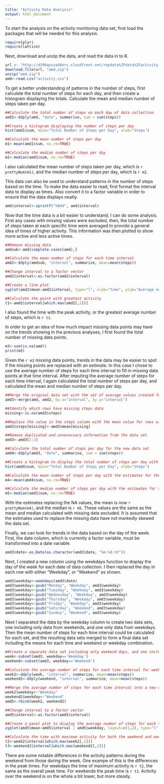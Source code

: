 ```yaml
---
title: "Activity Data Analysis"
output: html_document
---
```

To start the analysis on the activity monitoring data set, first load the packages that will be needed for this analysis.

```r
require(plyr)
require(lattice)
```

Next, download and unzip the data, and read the data in to R.

```r
url <- "http://d396qusza40orc.cloudfront.net/repdata%2Fdata%2Factivity.zip"
download.file(url, "amd.zip")
unzip("amd.zip")
amd<-read.csv("activity.csv")
```

To get a better understanding of patterns in the number of steps, first calculate the total number of steps for each day, and then create a histogram displaying the totals. Calculate the mean and median number of steps taken per day.

```r
##Calculate the total number of steps on each day of data collection
amd1<-ddply(amd, "date", summarise, sum = sum(steps))

##Create a histogram displaying the number of steps per day
hist(amd1$sum, main="Total Number of Steps per Day", xlab="Steps")

##Calculate the mean number of steps per day
m1<-mean(amd1$sum, na.rm=TRUE)

##Calculate the median number of steps per day
m2<-median(amd1$sum, na.rm=TRUE)
```

I also calculated the mean number of steps taken per day, which is `r prettyNum(m1)`, and the median number of steps per day, which is `r m2`.

This data can also be used to understand patterns in the number of steps based on the time. To make the data easier to read, first format the interval data to display as times. Also convert it to a factor variable in order to ensure that the data displays neatly.

```r
amd$interval<-sprintf("%04d", amd$interval)
```

Now that the time data is a bit easier to understand, I can do some analysis. First any cases with missing values were excluded, then, the total number of steps taken at each specific time were averaged to provide a general idea of times of higher activity. This information was then plotted to show more active and less active times.

```r
##Remove missing data
amdsub<-amd[complete.cases(amd),]

##Calculate the mean number of steps for each time interval
amd2<-ddply(amdsub, "interval", summarize, mean=mean(steps))

##Change interval to a factor vector
amd2$interval<-as.factor(amd2$interval)

##Create a line plot
xyplot(amd2$mean~amd2$interval, type="l", xlab="Time", ylab="Average number of steps", main="Average number of steps by time of day", scales=list(x=list(at=seq(0000, 24000, 12), labels=c("00:00", "", "02:00","", "04:00", "", "06:00", "", "08:00", "", "10:00", "", "12:00", "", "14:00", "", "16:00", "", "18:00", "", "20:00", "", "22:00", "", "24:00"))))

##Calculate the point with greatest activity
t1<-amd2$interval[which.max(amd2[,2])]
```

I also found the time with the peak activity, or the greatest average number of steps, which is `r t1`.

In order to get an idea of how much impact missing data points may have on the trends showing in the previous analyses, I first found the total number of missing data points.

```r
m3<-sum(is.na(amd))
print(m3)
```

Given the `r m3` missing data points, trends in the data may be easier to spot if the missing points are replaced with an estimate. In this case I chose to use the average number of steps for each time interval to fill in missing data points at that time interval. After imputing the average number of steps for each time interval, I again calculated the total number of steps per day, and calculated the mean and median number of steps per day.

```r
##Merge the original data set with the set of average values created for the histogram, to create a new column indicating the average number of steps for each time interval
amd3<-merge(amd, amd2, by.x="interval", by.y="interval")

##Identify which rows have missing steps data
missing<-is.na(amd3$steps)

##Replace the value in the steps column with the mean value for rows with missing data
amd3$steps[missing]<-amd3$mean[missing]

##Remove duplicated and unnecessary information from the data set
amd3<-amd3[1:3]

##Calculate the total number of steps per day for the new data set
amd4<-ddply(amd3, "date", summarise, sum = sum(steps))

##Create a histogram to display the total number of steps per day with the missing data replaced with estimates
hist(amd4$sum, main="Total Number of Steps per Day", xlab="Steps")

##Calculate the mean number of steps per day with the estimates for the missing data
m4<-mean(amd4$sum, na.rm=TRUE)

##Calculate the median number of steps per day with the estimates for the missing data
m5<-median(amd1$sum, na.rm=TRUE)
```

With the estimates replacing the NA values, the mean is now `r prettyNum(m4)`, and the median is `r m5`. These values are the same as the mean and median calculated with missing data excluded. It is assumed that the estimates used to replace the missing data have not markedly skewed the data set.

Finally, we can look for trends in the data based on the day of the week. First, the date column, which is currently a factor variable, must be transformed into a date variable.

```r
amd3$date<-as.Date(as.character(amd3$date, "%m-%d-%Y"))
```

Next, I created a new column using the weekdays function to display the day of the week for each date of data collection. I then replaced the day in each row with either "Weekday", or "Weekend" as shown.

```r
amd3$weekday<-weekdays(amd3$date)
amd3$weekday<-gsub("Monday", "Weekday", amd3$weekday)
amd3$weekday<-gsub("Tuesday", "Weekday", amd3$weekday)
amd3$weekday<-gsub("Wednesday", "Weekday", amd3$weekday)
amd3$weekday<-gsub("Thursday", "Weekday", amd3$weekday)
amd3$weekday<-gsub("Friday", "Weekday", amd3$weekday)
amd3$weekday<-gsub("Saturday", "Weekend", amd3$weekday)
amd3$weekday<-gsub("Sunday", "Weekend", amd3$weekday)
```

Next I separated the data by the weekday column to create two data sets, one including only data from weekends, and one only data from weekdays. Then the mean number of steps for each time interval could be calculated for each set, and the resulting data sets merged to form a final data set including the means for each time and weekend or weekday combination.

```r
##Create a separate data set including only weekend days, and one including only weekdays
week<-subset(amd3, weekday=='Weekday')
weekend<-subset(amd3, weekday=='Weekend')

##Calculate the average number of steps for each time interval for weekend days and for weekdays
week2<-ddply(week, "interval", summarize, mean=mean(steps))
weekend2<-ddply(weekend, "interval", summarize, mean=mean(steps))

##Merge the average number of steps for each time interval into a new data set
week2$weekday<-"Weekday"
weekend2$weekday<-"Weekend"
amd5<-rbind(week2, weekend2)

##Change interval to a factor vector
amd5$interval<-as.factor(amd5$interval)

##Create a panel plot to display the average number of steps for each time interval over weekdays and weekend days
xyplot(amd5$mean~amd5$interval | amd5$weekday, layout=c(1,2), type="l", xlab="Time", ylab="Average number of steps", main="Average number of steps by time of day for weekdays and weekend days", scales=list(x=list(at=seq(0000, 24000, 12), labels=c("00:00", "", "02:00","", "04:00", "", "06:00", "", "08:00", "", "10:00", "", "12:00", "", "14:00", "", "16:00", "", "18:00", "", "20:00", "", "22:00", "", "24:00"))))

##Calculate the time with maximum activity for both the weekend and weekday data sets
t2<-week2$interval[which.max(week2[,2])]
t3<-weekend2$interval[which.max(weekend2[,2])]

```

There are some notable differences in the activity patterns during the weekend from those during the week. One exampe of this is the differences in the peak times. For weekdays the time of maximum activity is `r t2`, the same as the overall peak time. For weekends the peak time is `r t3`. Activity over the weekend is on the whole a bit lower, but more steady.




